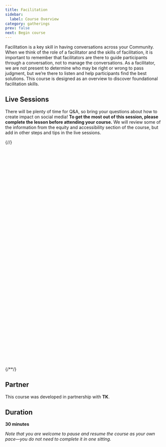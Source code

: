 ```yaml
---
title: Facilitation
sidebar:
  label: Course Overview
category: gatherings
prev: false
next: Begin course
---
```


Facilitation is a key skill in having conversations across your Community. When we think of the role of a facilitator and the skills of facilitation, it is important to remember that facilitators are there to guide participants through a conversation, not to manage the conversations. As a facilitator, we are not present to determine who may be right or wrong to pass judgment, but we’re there to listen and help participants find the best solutions. This course is designed as an overview to discover foundational facilitation skills.

## Live Sessions

There will be plenty of time for Q&A, so bring your questions about how to create impact on social media! **To get the most out of this session, please complete the lesson before attending your course.** We will review some of the information from the equity and accessibility section of the course, but add in other steps and tips in the live sessions.

{/*<!-- Calendly inline widget begin -->*/}
<div class="calendly-inline-widget" data-url="https://calendly.com/weave-facilitation-workshop?hide_event_type_details=1&hide_gdpr_banner=1" style="min-width:320px;height:700px;"></div>
<script type="text/javascript" src="https://assets.calendly.com/assets/external/widget.js" async></script>
{/*<!-- Calendly inline widget end -->*/}

## Partner

This course was developed in partnership with **TK**.

## Duration

**30 minutes**

_Note that you are welcome to pause and resume the course as your own pace—you do not need to complete it in one sitting._
